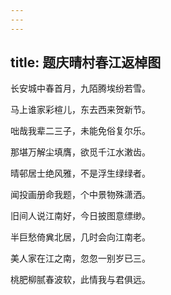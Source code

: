 ```yaml
---
---
---
```

title: 题庆晴村春江返棹图
---



长安城中春首月，九陌腾埃纷若雪。

马上谁家彩楦儿，东去西来贺新节。

咄哉我辈二三子，未能免俗复尔乐。

那堪万解尘填膺，欲觅千江水潄齿。

晴邨居士绝风雅，不是浮生绿绿者。

闻投画册命我题，个中景物殊潇洒。

旧间人说江南好，今日披图意缥缈。

半巨愁倚兾北居，几时会向江南老。

美人家在江之南，忽忽一别岁已三。

桃肥柳腻春波软，此情我与君俱远。